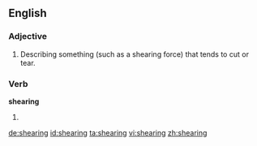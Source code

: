 ==English==

===Adjective===
{{en-adj|-}}

# Describing something (such as a shearing force) that tends to cut or tear.

===Verb===
'''shearing'''

# {{present participle of|[[shear]]}}

[[de:shearing]]
[[id:shearing]]
[[ta:shearing]]
[[vi:shearing]]
[[zh:shearing]]